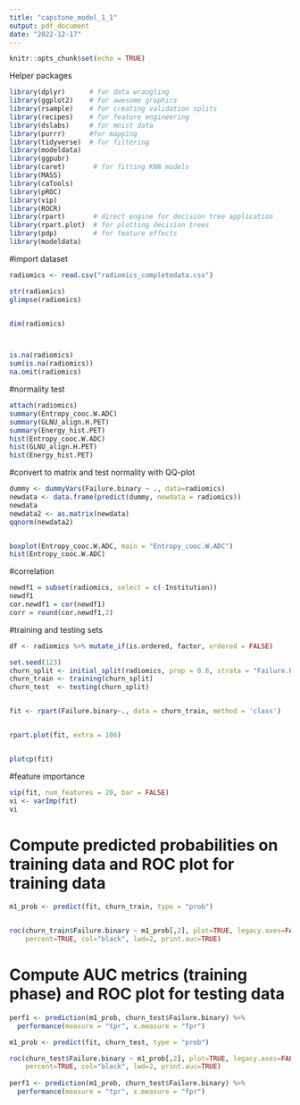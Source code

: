 ---
title: "capstone_model_1_1"
output: pdf_document
date: "2022-12-17"
---

```{r}
knitr::opts_chunk$set(echo = TRUE)
```


Helper packages
```{r}
library(dplyr)      # for data wrangling
library(ggplot2)    # for awesome graphics
library(rsample)    # for creating validation splits
library(recipes)    # for feature engineering
library(dslabs)     # for mnist data
library(purrr)      #for mapping
library(tidyverse)  # for filtering 
library(modeldata)
library(ggpubr)
library(caret)       # for fitting KNN models
library(MASS)
library(caTools)
library(pROC)
library(vip)
library(ROCR)
library(rpart)       # direct engine for decision tree application
library(rpart.plot)  # for plotting decision trees
library(pdp)         # for feature effects
library(modeldata)
```


#import dataset

```{r}

radiomics <- read.csv("radiomics_completedata.csv")

str(radiomics)
glimpse(radiomics)


dim(radiomics)



is.na(radiomics)
sum(is.na(radiomics))
na.omit(radiomics)
```


#normality test
```{r}
attach(radiomics)
summary(Entropy_cooc.W.ADC)
summary(GLNU_align.H.PET)
summary(Energy_hist.PET)
hist(Entropy_cooc.W.ADC)
hist(GLNU_align.H.PET)
hist(Energy_hist.PET)
```
#convert to matrix and test normality with QQ-plot
```{r}
dummy <- dummyVars(Failure.binary ~ ., data=radiomics)
newdata <- data.frame(predict(dummy, newdata = radiomics)) 
newdata
newdata2 <- as.matrix(newdata)
qqnorm(newdata2)


boxplot(Entropy_cooc.W.ADC, main = "Entropy_cooc.W.ADC")
hist(Entropy_cooc.W.ADC)
```

#correlation
```{r}
newdf1 = subset(radiomics, select = c(-Institution))
newdf1
cor.newdf1 = cor(newdf1)
corr = round(cor.newdf1,2)  
```

#training and testing sets
```{r}
df <- radiomics %>% mutate_if(is.ordered, factor, ordered = FALSE)

set.seed(123)   
churn_split <- initial_split(radiomics, prop = 0.8, strata = "Failure.binary")
churn_train <- training(churn_split)
churn_test  <- testing(churn_split)


fit <- rpart(Failure.binary~., data = churn_train, method = 'class')


rpart.plot(fit, extra = 106)


plotcp(fit)
```
#feature importance
```{r}
vip(fit, num_features = 20, bar = FALSE)
vi <- varImp(fit)
vi
```

# Compute predicted probabilities on training data and ROC plot for training data
```{r}
m1_prob <- predict(fit, churn_train, type = "prob")


roc(churn_train$Failure.binary ~ m1_prob[,2], plot=TRUE, legacy.axes=FALSE, 
    percent=TRUE, col="black", lwd=2, print.auc=TRUE)
```

# Compute AUC metrics (training phase) and ROC plot for testing data

```{r, eval = FALSE}
perf1 <- prediction(m1_prob, churn_test$Failure.binary) %>%
  performance(measure = "tpr", x.measure = "fpr")

m1_prob <- predict(fit, churn_test, type = "prob")

roc(churn_test$Failure.binary ~ m1_prob[,2], plot=TRUE, legacy.axes=FALSE, 
    percent=TRUE, col="black", lwd=2, print.auc=TRUE) 
 
perf1 <- prediction(m1_prob, churn_test$Failure.binary) %>%
  performance(measure = "tpr", x.measure = "fpr")
```



